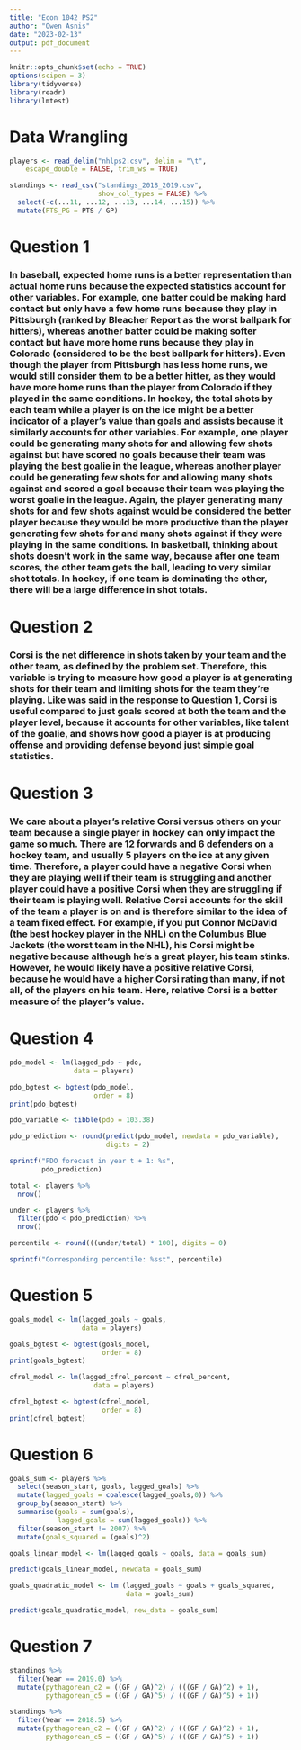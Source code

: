 ```yaml
---
title: "Econ 1042 PS2"
author: "Owen Asnis"
date: "2023-02-13"
output: pdf_document
---
```


```r
knitr::opts_chunk$set(echo = TRUE)
options(scipen = 3)
library(tidyverse)
library(readr)
library(lmtest)
```

# Data Wrangling 

```r

players <- read_delim("nhlps2.csv", delim = "\t", 
    escape_double = FALSE, trim_ws = TRUE)

standings <- read_csv("standings_2018_2019.csv", 
                      show_col_types = FALSE) %>% 
  select(-c(...11, ...12, ...13, ...14, ...15)) %>% 
  mutate(PTS_PG = PTS / GP)

```

# Question 1 

### In baseball, expected home runs is a better representation than actual home runs because the expected statistics account for other variables. For example, one batter could be making hard contact but only have a few home runs because they play in Pittsburgh (ranked by Bleacher Report as the worst ballpark for hitters), whereas another batter could be making softer contact but have more home runs because they play in Colorado (considered to be the best ballpark for hitters). Even though the player from Pittsburgh has less home runs, we would still consider them to be a better hitter, as they would have more home runs than the player from Colorado if they played in the same conditions. In hockey, the total shots by each team while a player is on the ice might be a better indicator of a player's value than goals and assists because it similarly accounts for other variables. For example, one player could be generating many shots for and allowing few shots against but have scored no goals because their team was playing the best goalie in the league, whereas another player could be generating few shots for and allowing many shots against and scored a goal because their team was playing the worst goalie in the league. Again, the player generating many shots for and few shots against would be considered the better player because they would be more productive than the player generating few shots for and many shots against if they were playing in the same conditions. In basketball, thinking about shots doesn't work in the same way, because after one team scores, the other team gets the ball, leading to very similar shot totals. In hockey, if one team is dominating the other, there will be a large difference in shot totals. 

# Question 2 

### Corsi is the net difference in shots taken by your team and the other team, as defined by the problem set. Therefore, this variable is trying to measure how good a player is at generating shots for their team and limiting shots for the team they're playing. Like was said in the response to Question 1, Corsi is useful compared to just goals scored at both the team and the player level, because it accounts for other variables, like talent of the goalie, and shows how good a player is at producing offense and providing defense beyond just simple goal statistics.

# Question 3

### We care about a player's relative Corsi versus others on your team because a single player in hockey can only impact the game so much. There are 12 forwards and 6 defenders on a hockey team, and usually 5 players on the ice at any given time. Therefore, a player could have a negative Corsi when they are playing well if their team is struggling and another player could have a positive Corsi when they are struggling if their team is playing well. Relative Corsi accounts for the skill of the team a player is on and is therefore similar to the idea of a team fixed effect. For example, if you put Connor McDavid (the best hockey player in the NHL) on the Columbus Blue Jackets (the worst team in the NHL), his Corsi might be negative because although he's a great player, his team stinks. However, he would likely have a positive relative Corsi, because he would have a higher Corsi rating than many, if not all, of the players on his team. Here, relative Corsi is a better measure of the player's value. 

# Question 4 

```r

pdo_model <- lm(lagged_pdo ~ pdo, 
                data = players)

pdo_bgtest <- bgtest(pdo_model, 
                     order = 8)
print(pdo_bgtest)

pdo_variable <- tibble(pdo = 103.38)

pdo_prediction <- round(predict(pdo_model, newdata = pdo_variable), 
                        digits = 2)

sprintf("PDO forecast in year t + 1: %s", 
        pdo_prediction)

total <- players %>% 
  nrow()

under <- players %>% 
  filter(pdo < pdo_prediction) %>% 
  nrow()

percentile <- round(((under/total) * 100), digits = 0)

sprintf("Corresponding percentile: %sst", percentile)

```

# Question 5 

```r

goals_model <- lm(lagged_goals ~ goals,
                  data = players)

goals_bgtest <- bgtest(goals_model, 
                       order = 8)
print(goals_bgtest)

cfrel_model <- lm(lagged_cfrel_percent ~ cfrel_percent, 
                     data = players)

cfrel_bgtest <- bgtest(cfrel_model, 
                       order = 8)
print(cfrel_bgtest)

```

# Question 6 

```r

goals_sum <- players %>% 
  select(season_start, goals, lagged_goals) %>% 
  mutate(lagged_goals = coalesce(lagged_goals,0)) %>% 
  group_by(season_start) %>% 
  summarise(goals = sum(goals), 
            lagged_goals = sum(lagged_goals)) %>% 
  filter(season_start != 2007) %>% 
  mutate(goals_squared = (goals)^2) 

goals_linear_model <- lm(lagged_goals ~ goals, data = goals_sum)

predict(goals_linear_model, newdata = goals_sum)

goals_quadratic_model <- lm (lagged_goals ~ goals + goals_squared, 
                             data = goals_sum)

predict(goals_quadratic_model, new_data = goals_sum)

```

# Question 7 

```r

standings %>% 
  filter(Year == 2019.0) %>% 
  mutate(pythagorean_c2 = ((GF / GA)^2) / (((GF / GA)^2) + 1), 
         pythagorean_c5 = ((GF / GA)^5) / (((GF / GA)^5) + 1))

standings %>% 
  filter(Year == 2018.5) %>% 
  mutate(pythagorean_c2 = ((GF / GA)^2) / (((GF / GA)^2) + 1), 
         pythagorean_c5 = ((GF / GA)^5) / (((GF / GA)^5) + 1))

```

